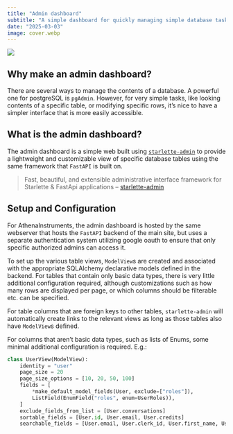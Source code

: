 ```yaml
---
title: "Admin dashboard"
subtitle: "A simple dashboard for quickly managing simple database tasks."
date: "2025-03-03"
image: cover.webp
---
```


![](cover.webp)

## Why make an admin dashboard?

There are several ways to manage the contents of a database. A powerful one for postgreSQL is `pgAdmin`. However, for very simple tasks, like looking contents of a specific table, or modifying specific rows, it's nice to have a simpler interface that is more easily accessible. 


## What is the admin dashboard?

The admin dashboard is a simple web built using [`starlette-admin`](https://jowilf.github.io/starlette-admin/) to provide a lightweight and customizable view of specific database tables using the same framework that `FastAPI` is built on. 

> Fast, beautiful, and extensible administrative interface framework for Starlette & FastApi applications -- [starlette-admin](https://jowilf.github.io/starlette-admin/)


## Setup and Configuration

For AthenaInstruments, the admin dashboard is hosted by the same webserver that hosts the `FastAPI` backend of the main site, but uses a separate authentication system utilizing google oauth to ensure that only specific authorized admins can access it.

To set up the various table views, `ModelView`s are created and associated with the appropriate SQLAlchemy declarative models defined in the backend. For tables that contain only basic data types, there is very little additional configuration required, although customizations such as how many rows are displayed per page, or which columns should be filterable etc. can be specified. 

For table columns that are foreign keys to other tables, `starlette-admin` will automatically create links to the relevant views as long as those tables also have `ModelView`s defined.

For columns that aren't basic data types, such as lists of Enums, some minimal additional configuration is required. E.g.:


```python
class UserView(ModelView):
    identity = "user"
    page_size = 20
    page_size_options = [10, 20, 50, 100]
    fields = [
        *make_default_model_fields(User, exclude=["roles"]),
        ListField(EnumField("roles", enum=UserRoles)),
    ]
    exclude_fields_from_list = [User.conversations]
    sortable_fields = [User.id, User.email, User.credits]
    searchable_fields = [User.email, User.clerk_id, User.first_name, User.last_name]
```




